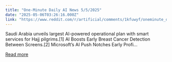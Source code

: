 ```yaml
---
title: "One-Minute Daily AI News 5/5/2025"
date: "2025-05-06T03:26:16.000Z"
link: "https://www.reddit.com/r/artificial/comments/1kfuwyf/oneminute_daily_ai_news_552025/"
---
```


Saudi Arabia unveils largest AI-powered operational plan with smart services for Hajj pilgrims.[1]
 AI Boosts Early Breast Cancer Detection Between Screens.[2]
 Microsoft’s AI Push Notches Early Profi...

[Read more](https://www.reddit.com/r/artificial/comments/1kfuwyf/oneminute_daily_ai_news_552025/)
